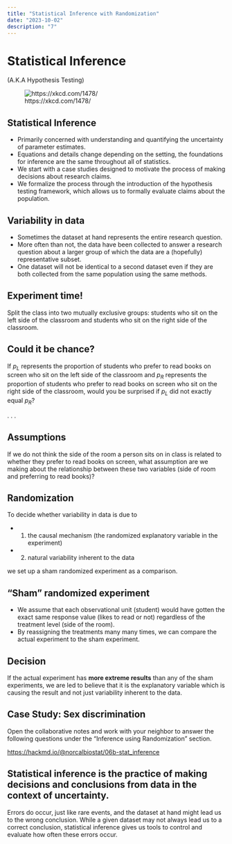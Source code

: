 ```yaml
---
title: "Statistical Inference with Randomization"
date: "2023-10-02"
description: "7"
---
```



# Statistical Inference

(A.K.A Hypothesis Testing)

![https://xkcd.com/1478/](https://imgs.xkcd.com/comics/p_values.png)

## Statistical Inference

::: incremental
-   Primarily concerned with understanding and quantifying the uncertainty of parameter estimates.
-   Equations and details change depending on the setting, the foundations for inference are the same throughout all of statistics.
-   We start with a case studies designed to motivate the process of making decisions about research claims.
-   We formalize the process through the introduction of the hypothesis testing framework, which allows us to formally evaluate claims about the population.
:::

## Variability in data 

::: incremental
* Sometimes the dataset at hand represents the entire research question.
* More often than not, the data have been collected to answer a research question about a larger group of which the data are a (hopefully) representative subset.
* One dataset will not be identical to a second dataset even if they are both collected from the same population using the same methods.
:::

## Experiment time!

Split the class into two mutually exclusive groups: students who sit on the left side of the classroom and students who sit on the right side of the classroom. 


::: {.callout-warning icon="false"}
## Could it be chance?

If $p_{L}$ represents the proportion of students who prefer to read books on screen who sit on the left side of the classroom and $p_{R}$ represents the proportion of students who prefer to read books on screen who sit on the right side of the classroom, would you be surprised if $p_{L}$ did not exactly equal $p_{R}$?
:::

. . . 

::: {.callout-info icon="false"}
## Assumptions
If we do not think the side of the room a person sits on in class is related to whether they prefer to read books on screen, what assumption are we making about the relationship between these two variables (side of room and preferring to read books)?
:::

## Randomization 

To decide whether variability in data is due to 

- (1) the causal mechanism (the randomized explanatory variable in the experiment)
- (2) natural variability inherent to the data 

we set up a sham randomized experiment as a comparison. 

## "Sham" randomized experiment

* We assume that each observational unit (student) would have gotten the exact same response value (likes to read or not) regardless of the treatment level (side of the room). 
* By reassigning the treatments many many times, we can compare the actual experiment to the sham experiment. 

## Decision

If the actual experiment has **more extreme results** than any of the sham experiments, we are led to believe that it is the explanatory variable which is causing the result and not just variability inherent to the data. 


## Case Study: Sex discrimination

Open the collaborative notes and work with your neighbor to answer the following questions under the "Inference using Randomization" section.  

[https://hackmd.io/@norcalbiostat/06b-stat_inference](https://hackmd.io/@norcalbiostat/06b-stat_inference)


## Statistical inference is the practice of making decisions and conclusions from data in the context of uncertainty. 

Errors do occur, just like rare events, and the dataset at hand might lead us to the wrong conclusion. While a given dataset may not always lead us to a correct conclusion, statistical inference gives us tools to control and evaluate how often these errors occur. 

